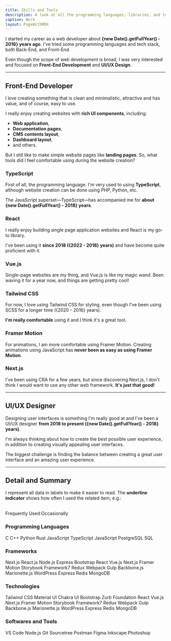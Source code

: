 ```yaml
---
title: Skills and Tools
description: A look at all the programming languages, libraries, and tools I've worked with.
caption: Work
layout: PageWithMDX
---
```



I started my career as a web developer about **{new Date().getFullYear() - 2016} years ago**. I've tried some programming languages and tech stack, both Back-End, and Front-End.

Even though the scope of web development is broad, I was very interested and focused on **Front-End Development** and **UI/UX Design**.

---

## Front-End Developer

I love creating something that is clean and minimalistic, attractive and has value, and of course, easy to use.

I really enjoy creating websites with **rich UI components**, including:

- **Web application**,
- **Documentation pages**,
- **CMS contents layout**,
- **Dashboard layout**,
- and others.

But I still like to make simple website pages like **landing pages**. So, what tools did I feel comfortable using during the website creation?

### TypeScript

First of all, the programming language. I'm very used to using **TypeScript**, although website creation can be done using PHP, Python, etc.

The JavaScript superset—TypeScript—has accompanied me for **about {new Date().getFullYear() - 2018} years**.

### React

I really enjoy building single page application websites and React is my go-to library.

I've been using it **since 2018 ({2022 - 2018} years)** and have become quite proficient with it.

### Vue.js

Single-page websites are my thing, and Vue.js is like my magic wand. Been waving it for a year now, and things are getting pretty cool!

### Tailwind CSS

For now, I love using Tailwind CSS for styling, even though I've been using SCSS for a longer time ({2020 - 2016} years).

**I'm really comfortable** using it and I think it's a great tool.

### Framer Motion

For animations, I am more comfortable using Framer Motion. Creating animations using JavaScript has **never been as easy as using Framer Motion**.

### Next.js

I've been using CRA for a few years, but since discovering Next.js, I don't think I would want to use any other web framework. **It's just that good!**

---

## UI/UX Designer

Designing user interfaces is something I'm really good at and I've been a UI/UX designer **from 2018 to present ({new Date().getFullYear() - 2018} years)**.

I'm always thinking about how to create the best possible user experience, in addition to creating visually appealing user interfaces.

The biggest challenge is finding the balance between creating a great user interface and an amazing user experience.

---

## Detail and Summary

I represent all data in labels to make it easier to read. The **underline indicator** shows how often I used the related item, e.g.:

<br />
<HStack spacing={8}>
  <Label indicator={100}>Frequently Used</Label>
  <Label indicator={25}>Occasionally</Label>
</HStack>

### Programming Languages

<VStack spacing={12}>
  <HStack spacing={8}>
    <Label indicator={100}>C</Label>
    <Label indicator={100}>C++</Label>
    <Label indicator={100}>Python</Label>
    <Label indicator={100}>Rust</Label>
    <Label indicator={100}>JavaScript</Label>
  </HStack>
  <HStack spacing={8}>
    <Label indicator={100}>TypeScript</Label>
    <Label indicator={100}>JavaScript</Label>
    <Label indicator={100}>PostgreSQL</Label>
    <Label indicator={100}>SQL</Label>
  </HStack>
</VStack>

### Frameworks

<VStack spacing={12}>
  <HStack spacing={8}>
    <Label indicator={100}>Next.js</Label>
    <Label indicator={75}>React.js</Label>
    <Label indicator={50}>Node.js</Label>
    <Label indicator={50}>Express</Label>
    <Label indicator={50}>Bootstrap</Label>
  </HStack>
  <HStack spacing={8}>
    <Label indicator={90}>React</Label>
    <Label indicator={90}>Vue.js</Label>
    <Label indicator={50}>Next.js</Label>
    <Label indicator={50}>Framer Motion</Label>
    <Label indicator={50}>Storybook</Label>
    <Label indicator={50}>Framework7</Label>
    <Label indicator={25}>Redux</Label>
    <Label indicator={25}>Webpack</Label>
    <Label indicator={25}>Gulp</Label>
    <Label indicator={25}>Backbone.js</Label>
    <Label indicator={25}>Marionette.js</Label>
    <Label indicator={25}>WordPress</Label>
  </HStack>
  <HStack spacing={8}>
    <Label indicator={25}>Express</Label>
    <Label indicator={25}>Redis</Label>
    <Label indicator={25}>MongoDB</Label>
  </HStack>
</VStack>

### Technologies

<VStack spacing={12}>
  <HStack spacing={8}>
    <Label indicator={100}>Tailwind CSS</Label>
    <Label indicator={75}>Material UI</Label>
    <Label indicator={50}>Chakra UI</Label>
    <Label indicator={50}>Bootstrap</Label>
    <Label indicator={50}>Zurb Foundation</Label>
  </HStack>
  <HStack spacing={8}>
    <Label indicator={90}>React</Label>
    <Label indicator={90}>Vue.js</Label>
    <Label indicator={50}>Next.js</Label>
    <Label indicator={50}>Framer Motion</Label>
    <Label indicator={50}>Storybook</Label>
    <Label indicator={50}>Framework7</Label>
    <Label indicator={25}>Redux</Label>
    <Label indicator={25}>Webpack</Label>
    <Label indicator={25}>Gulp</Label>
    <Label indicator={25}>Backbone.js</Label>
    <Label indicator={25}>Marionette.js</Label>
    <Label indicator={25}>WordPress</Label>
  </HStack>
  <HStack spacing={8}>
    <Label indicator={25}>Express</Label>
    <Label indicator={25}>Redis</Label>
    <Label indicator={25}>MongoDB</Label>
  </HStack>
</VStack>

### Softwares and Tools

<VStack spacing={12}>
  <HStack spacing={8}>
    <Label indicator={100}>VS Code</Label>
    <Label indicator={100}>Node.js</Label>
    <Label indicator={100}>Git</Label>
    <Label indicator={25}>Sourcetree</Label>
    <Label indicator={25}>Postman</Label>
  </HStack>
  <HStack spacing={8}>
    <Label indicator={100}>Figma</Label>
    <Label indicator={50}>Inkscape</Label>
    <Label indicator={50}>Photoshop</Label>
  </HStack>
</VStack>
